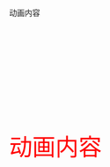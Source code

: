 ##  {auto-animate="true"}

::: {style="margin-top: 100px;"}
动画内容
:::

##  {auto-animate="true"}

::: {style="margin-top: 200px; font-size: 3em; color: red;"}
动画内容
:::
